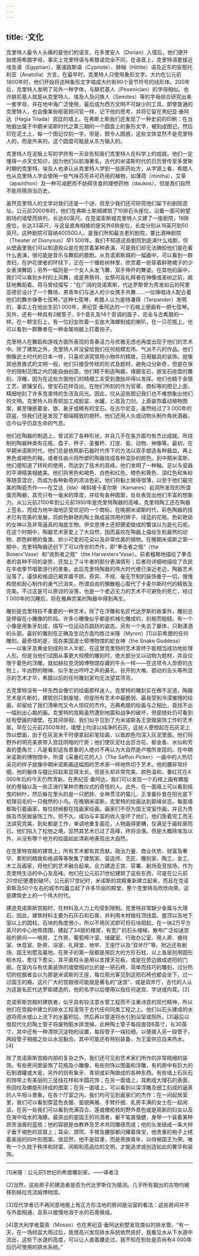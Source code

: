 ```yaml
---
---
---
```

title: ·文化
---




克里特人最令人头痛的是他们的语言。在多里安人（Dorian）入侵后，他们便开始使用希腊字母。事实上克里特语与希腊语完全不同，在语音上，克里特语更接近埃及语（Egyptian）、塞浦路斯语（Cypriote）、赫梯（Hittite）语及近东的安那托利亚（Anatolia）方言。在最早时，克里特人只使用象形文字。大约在公元前1800年时，他们开始将这种象形文字缩成大约有90个音节符号的线形体。200年后，克里特人发明了另外一种字体，与腓尼基人（Phoenician）的字母相似。也许腓尼基人就是从克里特人、埃及人及闪族人（Semites）等的字母综合研究出来一套字母，并在地中海广泛使用，最后成为西方文明不可缺少的工具。即使普通的克里特人，也会像某些枢密顾问官一样，记下他的思考，并将它留在黑纪亚·垂阿达（Hagia Triada）宫廷的墙上。在弗斯土斯我们还发现了一种史前的印刷：在当地掘出属于中期米诺斯时代之第三期的一个圆盘上的象形文字，被刻成图记，然后印在泥土上，每一个图记仅刻一字。但是，颇令人困惑，这些文体显然不是克里特人的，而是外来的。这个圆盘可能是从东方输入的。

克里特人在泥板上写的字终有一天会告知我们克里特人在科学上的成就。他们一定懂得一点天文知识，因为他们以航海著名，古代的米诺斯时代的日历曾传至多里斯时期的克里特。埃及人也承认从克里特人学到一些医药处方，从字源上看，希腊人也从克里特人学会使用一些气味芬芳并可药用的植物，如薄荷（mintha）、艾草（apsinthon）及一种可减肥而不妨碍贪食的理想药物（daukos）。但是我们自然不能将猜测当历史。

虽然克里特人的文学对我们还是一个谜，但至少我们还可研究他们留下的剧院遗址。公元前2000年时，他们在弗斯土斯城建筑了10排石头座位，沿着一面可俯望剧场的墙壁而排列，长达80英尺。在克诺索斯城克里特人又建了一座剧院，18排座位，长达33英尺，与这呈直角相接的是另外6排座位，长度分别从18英尺到50英尺。这种剧院可容纳400500人，是我们所知最古老的剧院，要比酒神剧院（Theater of Dionysus）早1 500年。我们不知道这些剧院到底演什么戏剧，但从壁画里我们可以知道观众是在观赏着某种表演，可是我们却无法确知他们是在看什么表演，很可能是音乐与舞蹈的歌剧。从克诺索斯城的一幅画中，可以看到一群贵妇，在护花使者的环绕下，正在一个橄榄树林里，欣赏着一些穿着鲜艳裙子的少女表演舞蹈；另外一幅则是一个女人头发飞舞，双手伸开的舞姿。在其他的画中，我们可以看到乡村的土风舞，或是男祭司、女祭司及礼拜者在神像或圣树之前，疯狂地舞蹈着。荷马曾经描写：“在广阔的克诺索斯，代达罗斯曾为秀发如云的阿里亚德尼设计了一个舞场，男青年们与迷人的少女携手共舞……一位弹唱诗人配合着他们的舞步弹奏七弦琴。”这种七弦琴，希腊人认为是特潘得（Terpander）发明的，事实上在他出生前1 000年，黑纪亚·垂阿达的一个石棺上便画有一把七弦琴。另外，还有一种具有2根管子、8个音孔及14个音调的笛子，完全与古希腊的一样。在一颗宝石上，有一位妇女吹着一支由大海螺制成的喇叭，在一只花瓶上，也可以看到一群舞者在一种金属响器上打着拍子。

克里特人在舞蹈和游戏方面所表现的青春活力与优雅无虑也再度出现于他们的艺术中。除了建筑之外，克里特人并没留给我们任何规模宏伟、气派不凡的作品。他们倒像武士时代的日本一样，只喜欢讲究常用小物件的精致，日用器具的装饰。就像其他贵族式的文明一般，他们只接受传统的形式及题材，避免过分新奇，但是在保守的限制范围之内仍能自由创意。他们精于制造陶器，琢磨宝石，嵌宝石座盘的雕刻、浮雕，因为在这些方面他们的精细工夫受到激励并得以发挥。他们也精于金银工艺，嵌镶宝石，使宝石花样百出。在他们所刻的作为官章、商标等的图记上面，精细地刻了许多克里特的生活及风光。因此，仅从这些图记我们也不难想象出他们的文明。克里特人将青铜加工成脸盆、水罐、匕首及刀剑，上面装饰着动植物图案，甚至镶嵌着金、银、象牙或稀有的宝石。在古尔尼亚，虽然经过了3 000年的窃盗，但我们还是发现了极端精致的银杯。他们还用人头或动物头制作角状酒器，迄今似乎仍具生命的气息。

他们在陶器的制造上，曾试验了各种形状，并且几乎在各方面均有杰出成就。所烧制的陶器种类有花瓶、盘子、杯子、圣餐杯、灯座、瓮、动物、神像等。最初，在早期米诺斯时代，他们总是依照新石器时代传下的方法以双手塑造各种器皿，再上黑色或褐色的釉，或者任由火将所塑的陶器烧成各种混杂的颜色。到中期米诺斯，他们便知道了转轮的使用，而达到了技术的高峰。他们发明了一种釉，足以与瓷器的平滑精美相媲美。他们将黑色和褐色、白色和红色、橙色和黄色、深红色和朱砂等随意混合，而成为各种新奇的浓淡色彩。他们将黏土做得很薄，以至于他们最完美的陶瓷杰作——在艾达（Ida）峰斜坡卡麦尔斯（Kamares）岩洞所发现的所谓蛋壳陶器，其壳只有一毫米的厚度，并绘有各种图案，处处表现出他们丰富的想象力。从公元前2100年到公元前1950年是克里特陶器的高峰。克里特陶工还在陶器上签名，而成为地中海地区受欢迎的一个商标。在晚期米诺斯时代，彩色陶器的技术已有完美的发展，将颜色鲜艳的陶土做成装饰用的牌子、绿蓝的花瓶、色彩艳丽的女神以及非常逼真的海底生物。伊文思博士还把搪瓷做成的蟹误以为是化石呢。在这个时期中，陶器艺术家爱上了大自然，因而喜欢在陶器上描绘生机盎然的动物、颜色鲜艳的鱼类、娇小可爱的花朵以及非常优美的植物。在晚期米诺斯之第一期中，克里特陶器还创下了可以传世的杰作，即“拳击者之瓶”（the Boxers'Vase）和“收割者之瓶”（the Harvesters'Vase）。前者粗略地描绘了拳击者的各种不同的姿势，还加上了斗牛者的部分表演情形；后者则详细地描绘了农民在丰收季节唱歌游行的景象。此后克里特陶器的伟大时代便已渐近老迈，陶器艺术没落了。谨慎和格调已被弃置不顾，奇异、不规、毫无节制的装饰重于一切，慢慢构思和耐心制作的勇气已消失，所谓自由的懒散粗心取代了卡麦尔斯时代的精致及完美。不过这是可以原谅的没落，也是一个老迈无力的艺术不可避免的死亡，经过1 000年的沉睡后，将在雅典完美的陶器中得到再生。

雕刻是克里特较不重要的一种艺术，除了在浮雕和名匠代达罗斯的故事外，雕刻总是停留在小雕像的阶段。许多小雕像似乎都是机械化雕成的，刻板而粗糙。有一个小像是用象牙刻成，描写一位运动员跳跃的姿态。另有一个失去了躯体，只剩潇洒的头部。最好的雕刻在正确及生动方面均胜过米隆（Myron）[1]以前希腊的任何雕刻。最奇怪的是，现存美国波士顿博物馆的蛇女神（the Snake Goddess）——以象牙及黄金刻成的半人半蛇，在这里克里特的艺术家终于能相当成功地处理人形。但是当他们试图从事更大规模的雕刻时，绝大部分又以动物为题材，并且仅限于着色的浮雕，就如赫拉克流姆博物馆存藏的牛头一样——在这项令人惊奇的古物上，牛凶野的眼神、似乎发出哼哼之声的鼻孔、张开的大嘴、颤动的舌头等所显示的艺术才华，希腊以后的任何雕刻家均无法望其项背。

古克里特没有一样东西会像它的绘画那样迷人。克里特的雕刻实在微不足道，陶器艺术是片断的，建筑则只剩废墟，但是所有艺术中最脆弱、最易受到冷漠摧残的绘画，却留给了我们清晰而又令人惊叹的杰作。古典希腊的绘画与之相比，竟找不出一幅别出心裁的画。克里特的宫殿虽然遭到地震和战争的破坏，但是随处仍可看到绘有壁画的墙壁。在其间徘徊，我们似乎见到了为米诺斯各王宫做装饰工作的艺术家。早在公元前2500年时，墙壁上均涂以纯净的石灰，这些人便想起在石灰泥上饰以壁画，由于在灰泥未干时便拿起彩笔绘画，以致颜色均深入灰泥里面。他们将野外的明亮美景带入宫廷阴暗的厅房；他们使灰泥吐出百合花、郁金香、水仙和芳香的墨角兰；凡是看到这些景象的人绝对不再认为大自然是卢梭所发现的。在中期米诺斯的博物馆中，所谓《采番红花的人》（The Saffon Picker）一画中的人热切采花的样子就像中期米诺斯画这幅图的艺术家一样地热切于艺术。他的腰非常纤细，他的躯体与腿比较起来显得太长，但是头却非常完美，颜色温和，番红花在4 000年后的今天仍然清新。在黑纪亚·垂阿达，我们可以发现一个石棺上画有螺旋状的卷轴以及一些正进行某种宗教仪式的奇怪的人。此外，在一面墙上可以看到摇曳的树叶，然后躲在里头的是一只肥胖、全神贯注的猫儿，正准备扑食在阳光底下梳理羽毛的一只傲然的小鸟。在晚期米诺斯，克里特的绘画达到巅峰状态。每面墙都吸引着画家，每位财阀都在找画家绘画。画家们不但为国王宫室作画，并且为贵族及市民做装饰工作。但不久，成功与丰富的收入宠坏了他们，他们急着完工而无法讲究完美，到处都是工作，单调地重复画花，人物画得更糟，仅满足于画轮廓而已。他们陷入了松弛之境，显然其艺术已过了高峰，终将没落。但是大概除埃及以外，从没有哪个地方的绘画如此清新地表现出大自然。

在克里特宫殿的建筑上，所有艺术都有其贡献。政治力量、商业优势、财富及奢华、累积的精致和格调等等聚集了建筑家、营造师、艺匠、雕刻家、陶工、金工、木工及画家，将他们的艺术融合起来，合力建造王宫、官署、剧场及竞技场，作为克里特生活的中心及高峰。他们在公元前21世纪建筑了这些东西，可是在公元前20世纪便遭到破坏。公元前17世纪时，米诺斯的宫殿重新建立起来，而且在克诺索斯及50个左右的城市均矗立起了许多华丽的殿堂，整个克里特岛欣欣向荣，这是建筑史上的一个伟大时代。

建造克诺索斯宫殿时，在材料及人力上均受到限制。克里特非常缺少金属与大理石，因此，建筑材料主要为石灰石和石膏，并利用木材做柱顶线盘、屋顶以及地下室以上的圆柱。石块的角度很小，所以不用灰泥即可将石块砌起。在一块2万平方英尺的中心地带周围，建起了34层的楼房，有宽广的石头楼梯，散布广泛如迷宫般的房间——哨房、工作房、葡萄榨汁室、储藏室、行政办公室、用人房、接待室、休息室、卧房、浴室、礼拜堂、地牢、王座厅以及“双斧厅”等。附近还有剧场、国王别墅及墓地。在房子的第一层都是用巨大的方形石柱，以上各层则用圆形柏木柱，愈往下愈尖，其平面柱头是用以支撑天花板，或是在旁边做成遮阳的门廊。在室内与有优美装饰的墙壁相对比的是一把石椅，简单而技巧的雕刻，过分热切的挖掘者会以为那是米诺斯的王座，每位观光客见到这把石椅也都会坐下，过一过国王的瘾。这片广大的宫殿很可能就是著名的“迷宫”，或是双斧厅，古代的人认为这是名匠代达罗斯建造的，他的名字以后便用以指任何迷宫、字谜或内耳。[2]

克诺索斯宫殿的建筑者，似乎具有较注意水管工程而不注重诗意的现代精神，所以他们在宫殿中建立的排水工程凌驾于古代任何同类工程之上。他们以石头建成的水道将雨水或山上流下的水蓄积后，然后再以管道将水引到浴室或厕所，[3]最后以很现代化的陶土管子将废物脏水排泄掉。此种陶土管子每段直径6英寸，长30英寸，其中还有一种清除沉淀物的设置，每段管子一端较细，以便接入另一段管子，两段管子相接之处以水泥黏合。其中可能还有特别装备，为王室供应自来热水。[4]

除了克诺索斯宫殿内部的复杂之外，我们还可见到艺术家们所作的非常精细的装饰。有些房间里装饰了花瓶及小雕像，有些则饰以图画和浮雕，有的房中有巨大的石制酒罐或大瓮，另外的则有象牙、青铜或彩陶做成的各种东西。有些墙上石灰石的饰带上有美丽的三竖线花样和半圆花饰；在另一面墙上，其刷成大理石的表面，有回纹及螺旋形拼成的图案；在另一面墙上，可以看到以深浮雕及细工刻成的逼真的人牛相斗景象。在各个厅室之内，我们均可见到画家们的杰作：在一间起居室里，我们可以看到穿蓝色衣服、面貌典雅、手臂纤细、乳房丰满的女士在一起闲谈，在另一处我们可以看到充满百合、莲或橄榄枝的野外景色或是观剧的妇女以及在海中戏水的海豚。最突出的是国王的司酒者，躯干笔直强健，身带一个装着某种昂贵油膏的蓝瓶；他的容貌是由教养及艺术共同雕琢而成；他的头发结成一条大辫子垂于褐色的双肩上；耳朵、颈项、手臂及腰部都闪耀着珠宝，他贵重的袍子上绣着美丽的四叶形图案。很显然，他不是奴隶，而是贵族青年，以侍候国王为荣。唯有一个久耽于秩序和财富、闲暇和高品位的文明，才能追求或创造如此的奢华和装饰。



* * *



[1]米隆：公元前5世纪的希腊雕刻家。——译者注

[2]当然，这些房子的建造者是否为代达罗斯仅为猜测。几乎所有掘出的古物均被移到赫拉克流姆博物馆。

[3]现代学者已不再同意地板上有正方形洼地的房间是浴室的看法：这些房间并不与外面相通，且系以缓慢地溶于水的石膏做成。

[4]意大利学者莫索（Mosso）也在黑纪亚·垂阿达别墅发现类似的排水管。“有一天，在一场倾盆大雨过后，我很高兴发现排水系统依然良好，我看见水从下水道中流出，这些下水道的高度，可以让人直着腰走过。我不知在别处是否尚有4 000年后仍可使用的排水系统。”